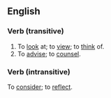 ==English==
===Verb (transitive)===
#To [[look]] at; to [[view]]; to [[think]] of.
#To [[advise]]; to [[counsel]].

=== Verb (intransitive)===
To [[consider]]; to [[reflect]].